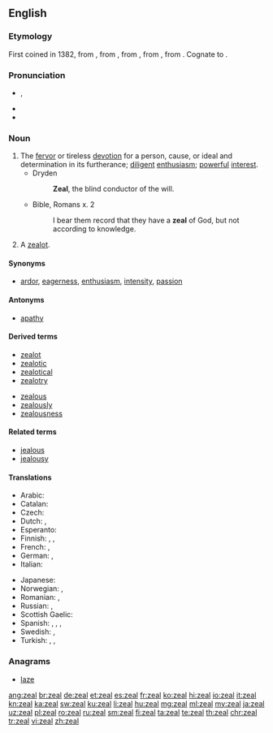 ==English==

===Etymology===
First coined in 1382, from {{etyl|enm|en}} {{term|zele|lang=enm}}, from {{etyl|fro|en}} {{term|zel|lang=fro}}, from {{etyl|LL.|en}} {{term|zelus|zēlus|lang=la}}, from {{etyl|grc|en}} {{term|ζήλος||zeal, jealousy|tr=zēlos|lang=grc|sc=polytonic}}, from {{term|ζηλόω||to emulate, to be jealous|tr=zēloō|lang=grc|sc=polytonic}}. Cognate to {{term|jealous|lang=en}}.

===Pronunciation===
* {{a|UK|US}} {{IPA|/ziːl/}}, {{X-SAMPA|/zi:l/}}
* {{audio|en-us-zeal.ogg|Audio (US)}}
* {{rhymes|iːl}}

===Noun===
{{en-noun|~}}

# The [[fervor]] or tireless [[devotion]] for a person, cause, or ideal and determination in its furtherance; [[diligent]] [[enthusiasm]]; [[powerful]] [[interest]].
#* Dryden
#*: '''Zeal''', the blind conductor of the will.
#* Bible, Romans x. 2
#*: I bear them record that they have a '''zeal''' of God, but not according to knowledge.
# {{context|obsolete|lang=en}} A [[zealot]].
#: {{rfquotek|Ben Jonson}}

====Synonyms====
* {{sense|fervor}} [[ardor]], [[eagerness]], [[enthusiasm]], [[intensity]], [[passion]]

====Antonyms====
* {{sense|fervor}} [[apathy]]

====Derived terms====
{{der-top|}}
* [[zealot]]
* [[zealotic]]
* [[zealotical]]
* [[zealotry]]
{{der-mid}}
* [[zealous]]
* [[zealously]]
* [[zealousness]]
{{der-bottom}}

====Related terms====
* [[jealous]]
* [[jealousy]]

====Translations====
{{trans-top|fervor or devotion}}
* Arabic: {{t-|ar|حماس|sc=Arab}}
* Catalan: {{t+|ca|zel|m}}
* Czech: {{t-|cs|horlivost|f}}
* Dutch: {{t+|nl|ijver|m}}, {{t+|nl|geestdrift|m}}
* Esperanto: {{t+|eo|fervoro}}
* Finnish: {{t+|fi|into}}, {{t-|fi|intohimo}}, {{t-|fi|kiihko}}
* French: {{t+|fr|zèle|m}}, {{t+|fr|assiduité|f}}
* German: {{t+|de|Eifer|m}}, {{t+|de|Begeisterung|f}}
* Italian: {{t+|it|zelo|m}}
{{trans-mid}}
* Japanese: {{t+|ja|熱情|tr=netsujō}}
* Norwegian: {{t+|no|engasjement|n}}, {{t-|no|iver|m}}
* Romanian: {{t+|ro|zel|n}}, {{t+|ro|ardoare|f}}
* Russian: {{t+|ru|рвение|n|sc=Cyrl}}, {{t+|ru|усердие|n|sc=Cyrl}}
* Scottish Gaelic: {{t-|gd|eud|m}}
* Spanish: {{t-|es|ahínco|m}}, {{t-|es|fervor|m}}, {{t+|es|celo|m}}, {{t+|es|entusiasmo|m}}
* Swedish: {{t+|sv|iver}}, {{t+|sv|nit|c}}
* Turkish: {{t+|tr|hırs}}, {{t+|tr|şevk}}, {{t+|tr|heves}}
{{trans-bottom}}

===Anagrams===
* [[laze#English|laze]]

[[ang:zeal]]
[[br:zeal]]
[[de:zeal]]
[[et:zeal]]
[[es:zeal]]
[[fr:zeal]]
[[ko:zeal]]
[[hi:zeal]]
[[io:zeal]]
[[it:zeal]]
[[kn:zeal]]
[[ka:zeal]]
[[sw:zeal]]
[[ku:zeal]]
[[li:zeal]]
[[hu:zeal]]
[[mg:zeal]]
[[ml:zeal]]
[[my:zeal]]
[[ja:zeal]]
[[uz:zeal]]
[[pl:zeal]]
[[ro:zeal]]
[[ru:zeal]]
[[sm:zeal]]
[[fi:zeal]]
[[ta:zeal]]
[[te:zeal]]
[[th:zeal]]
[[chr:zeal]]
[[tr:zeal]]
[[vi:zeal]]
[[zh:zeal]]